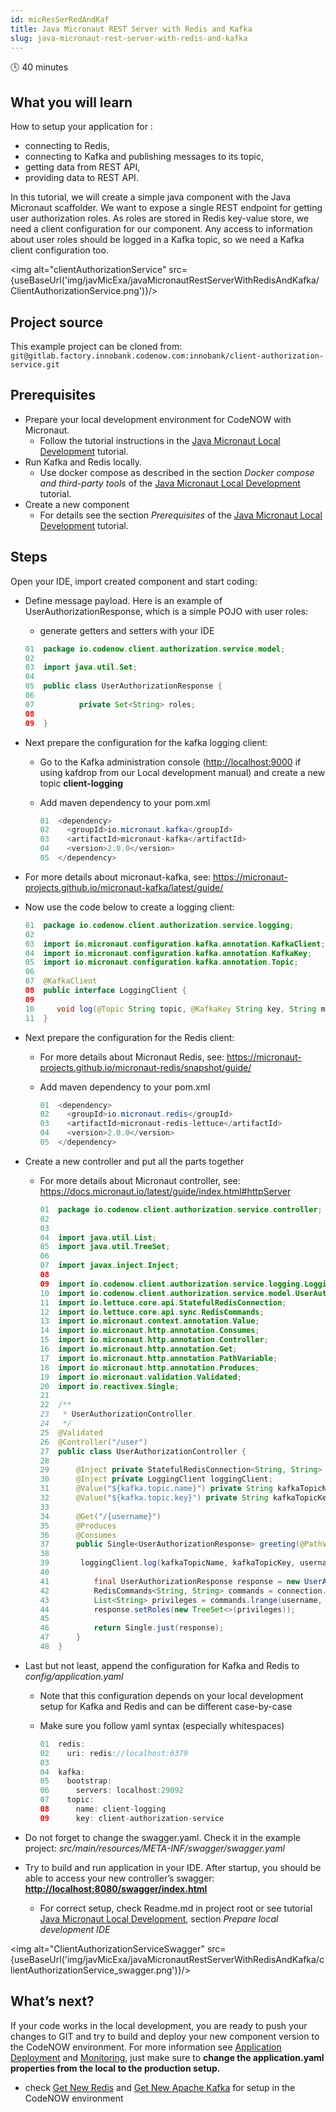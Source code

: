 ```yaml
---
id: micResSerRedAndKaf
title: Java Micronaut REST Server with Redis and Kafka
slug: java-micronaut-rest-server-with-redis-and-kafka
---
```



🕓 40 minutes

## What you will learn

How to setup your application for : 

- connecting to Redis,
- connecting to Kafka and publishing messages to its topic,
- getting data from REST API, 
- providing data to REST API. 

In this tutorial, we will create a simple java component with the Java Micronaut scaffolder. We want to expose a single REST endpoint for getting user authorization roles. As roles are stored in Redis key-value store, we need a client configuration for our component. Any access to information about user roles should be logged in a Kafka topic, so we need a Kafka client configuration too.


<img alt="clientAuthorizationService" src={useBaseUrl('img/javMicExa/javaMicronautRestServerWithRedisAndKafka/ClientAuthorizationService.png')}/>

## Project source

This example project can be cloned from: ```git@gitlab.factory.innobank.codenow.com:innobank/client-authorization-service.git```

## Prerequisites

- Prepare your local development environment for CodeNOW with Micronaut. 
  - Follow the tutorial instructions in the [Java Micronaut Local Development](https://vitsestak.github.io/code_now/docs/locDevWitCodNow/locDev/) tutorial.
- Run Kafka and Redis locally. 
  - Use docker compose as described in the section *Docker compose and third-party tools* of the [Java Micronaut Local Development](https://vitsestak.github.io/code_now/docs/locDevWitCodNow/locDev/) tutorial. 
- Create a new component
  - For details see the section *Prerequisites* of the [Java Micronaut Local Development](https://vitsestak.github.io/code_now/docs/locDevWitCodNow/locDev/) tutorial.

## Steps

Open your IDE, import created component and start coding:

- Define message payload. Here is an example of UserAuthorizationResponse, which is a simple POJO with user roles:
  - generate getters and setters with your IDE

   ```java
   01  package io.codenow.client.authorization.service.model;    
   02
   03  import java.util.Set;
   04
   05  public class UserAuthorizationResponse {
   06
   07          private Set<String> roles;
   08
   09  }
   ```


- Next prepare the configuration for the kafka logging client:
  - Go to the Kafka administration console ([http://localhost:9000](http://localhost:9000) if using kafdrop from our Local development manual) and create a new topic **client-logging**
  - Add maven dependency to your pom.xml

    ```java
    01  <dependency>
    02    <groupId>io.micronaut.kafka</groupId>
    03    <artifactId>micronaut-kafka</artifactId>
    04    <version>2.0.0</version>
    05  </dependency>
    ```


- For more details about micronaut-kafka, see: https://micronaut-projects.github.io/micronaut-kafka/latest/guide/
- Now use the code below to create a logging client:

  ```java
  01  package io.codenow.client.authorization.service.logging;
  02  
  03  import io.micronaut.configuration.kafka.annotation.KafkaClient;
  04  import io.micronaut.configuration.kafka.annotation.KafkaKey;
  05  import io.micronaut.configuration.kafka.annotation.Topic;
  06 
  07  @KafkaClient
  08  public interface LoggingClient {
  09 
  10     void log(@Topic String topic, @KafkaKey String key, String msg);
  11  }
  ``` 

- Next prepare the configuration for the Redis client:
  - For more details about Micronaut Redis, see: https://micronaut-projects.github.io/micronaut-redis/snapshot/guide/ 
  - Add maven dependency to your pom.xml

    ```java
    01  <dependency>
    02    <groupId>io.micronaut.redis</groupId>
    03    <artifactId>micronaut-redis-lettuce</artifactId>
    04    <version>2.0.0</version>
    05  </dependency>
    ```

- Create a new controller and put all the parts together
  - For more details about Micronaut controller, see:  https://docs.micronaut.io/latest/guide/index.html#httpServer

    ```java
    01  package io.codenow.client.authorization.service.controller;
    02 
    03 
    04  import java.util.List;
    05  import java.util.TreeSet; 
    06 
    07  import javax.inject.Inject;
    08 
    09  import io.codenow.client.authorization.service.logging.LoggingClient;
    10  import io.codenow.client.authorization.service.model.UserAuthorizationResponse;
    11  import io.lettuce.core.api.StatefulRedisConnection;
    12  import io.lettuce.core.api.sync.RedisCommands;
    13  import io.micronaut.context.annotation.Value;
    14  import io.micronaut.http.annotation.Consumes;
    15  import io.micronaut.http.annotation.Controller;
    16  import io.micronaut.http.annotation.Get;
    17  import io.micronaut.http.annotation.PathVariable;
    18  import io.micronaut.http.annotation.Produces;
    19  import io.micronaut.validation.Validated;
    20  import io.reactivex.Single; 
    21 
    22  /**
    23   * UserAuthorizationController.
    24   */
    25  @Validated
    26  @Controller("/user")
    27  public class UserAuthorizationController {
    28     
    29      @Inject private StatefulRedisConnection<String, String> connection;
    30      @Inject private LoggingClient loggingClient;
    31      @Value("${kafka.topic.name}") private String kafkaTopicName;
    32      @Value("${kafka.topic.key}") private String kafkaTopicKey;
    33 
    34      @Get("/{username}")
    35      @Produces
    36      @Consumes
    37      public Single<UserAuthorizationResponse> greeting(@PathVariable String username) {
    38      
    39       loggingClient.log(kafkaTopicName, kafkaTopicKey, username);
    40 
    41          final UserAuthorizationResponse response = new UserAuthorizationResponse();
    42          RedisCommands<String, String> commands = connection.sync();
    43          List<String> privileges = commands.lrange(username, 0L, 1000L);
    44          response.setRoles(new TreeSet<>(privileges));
    45      
    46          return Single.just(response);
    47      }
    48  }
    ```

- Last but not least, append the configuration for Kafka and Redis to *config/application.yaml*
  - Note that this configuration depends on your local development setup for Kafka and Redis and can be different case-by-case
  - Make sure you follow yaml syntax (especially whitespaces)

    ```java
    01  redis:
    02    uri: redis://localhost:6379
    03 
    04  kafka:
    05    bootstrap:
    06      servers: localhost:29092
    07    topic:
    08      name: client-logging
    09      key: client-authorization-service
    ```

- Do not forget to change the swagger.yaml. Check it in the example project: *src/main/resources/META-INF/swagger/swagger.yaml*
- Try to build and run application in your IDE. After startup, you should be able to access your new controller’s swagger: **[http://localhost:8080/swagger/index.html](http://localhost:8080/swagger/index.html)**
  - For correct setup, check Readme.md in project root or see tutorial [Java Micronaut Local Development](https://vitsestak.github.io/code_now/docs/locDevWitCodNow/locDev/), section *Prepare local development IDE*  

<img alt="ClientAuthorizationServiceSwagger" src={useBaseUrl('img/javMicExa/javaMicronautRestServerWithRedisAndKafka/clientAuthorizationService_swagger.png')}/>

## What’s next?

If your code works in the local development, you are ready to push your changes to GIT and try to build and deploy your new component version to the CodeNOW environment. For more information see [Application Deployment](https://vitsestak.github.io/code_now/docs/admMan/depApp/) and [Monitoring](https://vitsestak.github.io/code_now/docs/admMan/depMon/), just make sure to **change the application.yaml properties from the local to the production setup.**

- check [Get New Redis](https://vitsestak.github.io/code_now/docs/manComAdm/getNewRed) and [Get New Apache Kafka](https://vitsestak.github.io/code_now/docs/manComAdm/getNewApaKaf) for setup in the CodeNOW environment


